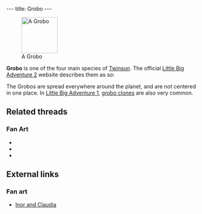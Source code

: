 ---
title: Grobo
---

{{twinsunica import}}[[Image:GroboAnim.gif|right|95px|thumb|A Grobo]]

'''Grobo''' is one of the four main species of [[Twinsun]]. The official [[Little Big Adventure 2]] website describes them as so:
{{quote
 |quote=An elephant-like race. These characters are gentle oafs who try to stay out of trouble. They do, however, have their character and their own particular quirks: they enjoy picking, gathering and DIY jobs. In fact they enjoy everything. They are cooperative and hard-working even if some of them are not exactly Nobel prize winners.
 |character=http://www.magicball.net/mirrors/official-lba2/FAMILLE/GROBOSEN.HTM Official LBA 2 site}}

The Grobos are spread everywhere around the planet, and are not centered in one place. In [[Little Big Adventure 1]], [[grobo clones]] are also very common.

==Related threads==
===Fan Art===
* {{post|id=84457|title=Lba3}}
* {{thread|id=4757|title=My x-mas art}}
* {{thread|id=4617|title=Ancient Grobos}}

==External links==
===Fan art===
* [http://www.deviantart.com/view/11302613/ Inor and Claudia]

[[Category:Grobos| ]]
[[Category:Grobo characters| ]]
[[Category:Grobo enemies| ]]